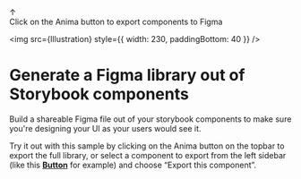 
<Meta title="Getting started" />

<style>
  {`
  .sbdocs-wrapper {
    padding-top: 220px;
  }
  .sbdocs-content {
    text-align: center;
    max-width: 600px;
  }
  .arrow-one{
    position: absolute;
    left: 435px;
    top: 12px;
    text-align: left;
    animation: fade-in 1.2s cubic-bezier(0.390, 0.575, 0.565, 1.000) 0.55s both;
  }
  /* Adjust position of arrow in chrome/firefox */
  @media screen and (-webkit-min-device-pixel-ratio:0) and (min-resolution:.001dpcm) {
    .arrow-one{ 
      left: 406px; 
      }
  }
  .circle{
    width: 32px;
    height: 32px;
    background: #FF6250;
    border-radius: 63px;
    text-align: center;
    display: flex;
    align-items: center;
    justify-content: center;
    font-weight: bold;
    font-size: 18px;
    color: white;
    animation: bounce 1s cubic-bezier(0.250, 0.460, 0.450, 0.940) infinite alternate both;
  }
  .message {
    display: flex;
    flex-direction: row;
    gap: 12px;
  }
  .message > span {
    width: 166px;
    text-align: left;
    padding-top: 8px;
    font-size: 14px;
    line-height: 22px;
  }


  @keyframes fade-in {
    0% {
      opacity: 0;
    }
    100% {
      opacity: 1;
    }
  }
  @keyframes bounce {
    0% {
      transform: translateY(0);
    }
    100% {
      transform: translateY(-10px);
    }
  }

`}
</style>

<div className="arrow-one">
  <div className="message" style={{ paddingTop: "10px", marginLeft: "10px" }}>
    <div className="circle">↑</div>
    <span>Click on the Anima button to export components to Figma</span>
  </div>
</div>

<img src={Illustration} style={{ width: 230, paddingBottom: 40 }} />

# Generate a Figma library out of Storybook components

Build a shareable Figma file out of your storybook components to make sure you're designing your UI as your users would see it.

Try it out with this sample by clicking on the Anima button on the topbar to export the full library, or select a component to export from the left sidebar (like this [**Button**](/story/material-ui-button--button) for example) and choose “Export this component”.
